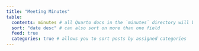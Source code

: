 ```yaml
---
title: "Meeting Minutes"
table: 
  contents: minutes # all Quarto docs in the `minutes` directory will be included on your listing page
  sort: "date desc" # can also sort on more than one field
  feed: true
  categories: true # allows you to sort posts by assigned categories 
---
```

